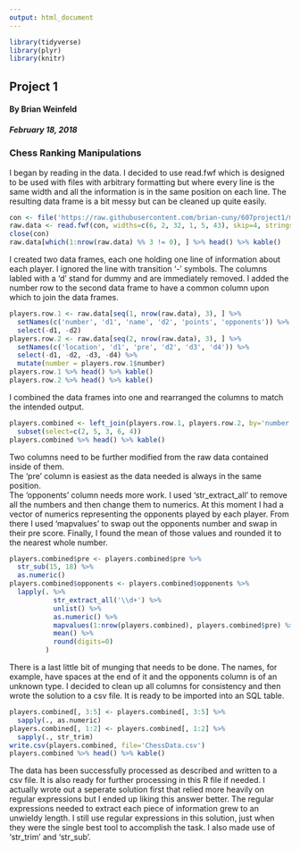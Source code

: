 ```yaml
---
output: html_document
---
```


<link rel="stylesheet" href="https://maxcdn.bootstrapcdn.com/bootstrap/3.3.7/css/bootstrap.min.css">
<link rel="stylesheet" href="./custom.css">

```r
library(tidyverse)
library(plyr)
library(knitr)
```

<div class='jumbotron'>
  <h2 class='display-3 text-uppercase'>Project 1</h2>
  <h4 class='right text-uppercase'>By Brian Weinfeld</h4>
  <div class='clearfix'></div>
  <h5 class='right text-uppercase'>February 18, 2018</h5>
</div>

<div class='page-header text-uppercase'>
  <h3>Chess Ranking Manipulations</h3>
</div>

<div class='well'>
I began by reading in the data. I decided to use read.fwf which is designed to be used with files with arbitrary formatting but where every line is the same width and all the information is in the same position on each line. The resulting data frame is a bit messy but can be cleaned up quite easily.
</div>

```r
con <- file('https://raw.githubusercontent.com/brian-cuny/607project1/master/tournamentinfo.txt', open='r')
raw.data <- read.fwf(con, widths=c(6, 2, 32, 1, 5, 43), skip=4, stringsAsFactors=FALSE) 
close(con)
raw.data[which(1:nrow(raw.data) %% 3 != 0), ] %>% head() %>% kable()
```

<div class='well'>
I created two data frames, each one holding one line of information about each player. I ignored the line with transition '-' symbols. The columns labled with a 'd' stand for dummy and are immediately removed. I added the number row to the second data frame to have a common column upon which to join the data frames.
</div>

```r
players.row.1 <- raw.data[seq(1, nrow(raw.data), 3), ] %>% 
  setNames(c('number', 'd1', 'name', 'd2', 'points', 'opponents')) %>% 
  select(-d1, -d2)
players.row.2 <- raw.data[seq(2, nrow(raw.data), 3), ] %>% 
  setNames(c('location', 'd1', 'pre', 'd2', 'd3', 'd4')) %>% 
  select(-d1, -d2, -d3, -d4) %>% 
  mutate(number = players.row.1$number)
players.row.1 %>% head() %>% kable()
players.row.2 %>% head() %>% kable()
```

<div class='well'>
I combined the data frames into one and rearranged the columns to match the intended output.
</div>

```r
players.combined <- left_join(players.row.1, players.row.2, by='number') %>% 
  subset(select=c(2, 5, 3, 6, 4))
players.combined %>% head() %>% kable()
```

<div class='well'>
Two columns need to be further modified from the raw data contained inside of them. 
</br>
The 'pre' column is easiest as the data needed is always in the same position. 
</br>
The 'opponents' column needs more work. I used 'str_extract_all' to remove all the numbers and then change them to numerics. At this moment I had a vector of numerics representing the opponents played by each player. From there I used 'mapvalues' to swap out the opponents number and swap in their pre score. Finally, I found the mean of those values and rounded it to the nearest whole number.
</div>

```r
players.combined$pre <- players.combined$pre %>% 
  str_sub(15, 18) %>% 
  as.numeric()
players.combined$opponents <- players.combined$opponents %>% 
  lapply(. %>% 
           str_extract_all('\\d+') %>% 
           unlist() %>% 
           as.numeric() %>% 
           mapvalues(1:nrow(players.combined), players.combined$pre) %>% 
           mean() %>% 
           round(digits=0)
         )
```

<div class='well'>
There is a last little bit of munging that needs to be done. The names, for example, have spaces at the end of it and the opponents column is of an unknown type. I decided to clean up all columns for consistency and then wrote the solution to a csv file. It is ready to be imported into an SQL table.
</div>

```r
players.combined[, 3:5] <- players.combined[, 3:5] %>% 
  sapply(., as.numeric) 
players.combined[, 1:2] <- players.combined[, 1:2] %>% 
  sapply(., str_trim) 
write.csv(players.combined, file='ChessData.csv')
players.combined %>% head() %>% kable()
```

<div class='alert alert-success'>
The data has been successfully processed as described and written to a csv file. It is also ready for further processing in this R file if needed. I actually wrote out a seperate solution first that relied more heavily on regular expressions but I ended up liking this answer better. The regular expressions needed to extract each piece of information grew to an unwieldy length. I still use regular expressions in this solution, just when they were the single best tool to accomplish the task. I also made use of 'str_trim' and 'str_sub'.
</div>